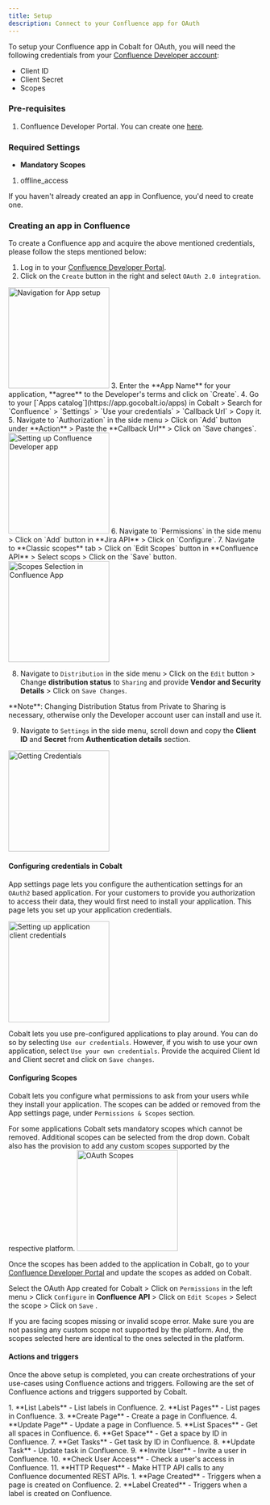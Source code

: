 ```yaml
---
title: Setup
description: Connect to your Confluence app for OAuth
---
```

To setup your Confluence app in Cobalt for OAuth, you will need the following credentials from your [Confluence Developer account]():
- Client ID
- Client Secret
- Scopes

### Pre-requisites

1. Confluence Developer Portal. You can create one [here](https://www.atlassian.com/developers).

### Required Settings

* **Mandatory Scopes** 
1. offline_access

<Info>If you haven't already created an app in Confluence, you'd need to create one.</Info>

### Creating an app in Confluence

To create a Confluence app and acquire the above mentioned credentials, please follow the steps mentioned below:

1. Log in to your [Confluence Developer Portal](https://developer.atlassian.com/console).
2. Click on the `Create` button in the right and select `OAuth 2.0 integration`.
<img height="200" src="/images/Jira/jira_navigation.png" alt="Navigation for App setup"/>
3. Enter the **App Name** for your application, **agree** to the Developer's terms and click on `Create`.
4. Go to your [`Apps catalog`](https://app.gocobalt.io/apps) in Cobalt > Search for `Confluence` > `Settings` > `Use your credentials` > `Callback Url` > Copy it.
5. Navigate to `Authorization` in the side menu > Click on `Add` button under **Action** > Paste the **Callback Url** > Click on `Save changes`.
<img height="200" src="/images/Confluence/confluence_config.png" alt="Setting up Confluence Developer app"/>
6. Navigate to `Permissions` in the side menu > Click on `Add` button in **Jira API** > Click on `Configure`.
7. Navigate to **Classic scopes** tab > Click on `Edit Scopes` button in **Confluence API** > Select scops > Click on the `Save` button.
<img height="200" src="/images/Confluence/confluence_setscopes.png" alt="Scopes Selection in Confluence App"/>

8. Navigate to `Distribution` in the side menu > Click on the `Edit` button > Change **distribution status** to `Sharing` and provide **Vendor and Security Details** > Click on `Save Changes`.
<Info>
**Note**: Changing Distribution Status from Private to Sharing is necessary, otherwise only the Developer account user can install and use it.
</Info>

9. Navigate to `Settings` in the side menu, scroll down and copy the **Client ID** and **Secret** from **Authentication details** section.
<img height="200" src="/images/Confluence/confluence_credentials.png" alt="Getting Credentials"/>

#### Configuring credentials in Cobalt
App settings page lets you configure the authentication settings for an `OAuth2` based application. For your customers to provide you authorization to access their data,
they would first need to install your application. This page lets you set up your application credentials.

<img height="200" src="/images/Confluence/confluence_cobalt.png" alt="Setting up application client credentials"/>

Cobalt lets you use pre-configured applications to play around. You can do so by selecting `Use our credentials`. However, if you wish to use your own application,
select `Use your own credentials`. Provide the acquired Client Id and Client secret and click on `Save changes`.

#### Configuring Scopes
Cobalt lets you configure what permissions to ask from your users while they install your application. The scopes can be added or removed from the App settings page, under `Permissions & Scopes`
section. 

For some applications Cobalt sets mandatory scopes which cannot be removed. Additional scopes can be selected from the drop down. Cobalt also has the provision to add any 
custom scopes supported by the respective platform.
<img height="200" src="/images/Confluence/confluence_scopes.png" alt="OAuth Scopes"/>

Once the scopes has been added to the application in Cobalt, go to your [Confluence Developer Portal](https://developer.atlassian.com/console) and update the scopes as added on Cobalt.

Select the OAuth App created for Cobalt > Click on `Permissions` in the left menu > Click `Configure` in **Confluence API** > Click on `Edit Scopes` > Select the scope > Click on `Save` . 

<Warning>
If you are facing scopes missing or invalid scope error. Make sure you are not passing any custom scope not supported by the platform. And, the scopes selected here are
identical to the ones selected in the platform.
</Warning>

#### Actions and triggers
Once the above setup is completed, you can create orchestrations of your use-cases using Confluence actions and triggers. Following are the set of Confluence actions and triggers
supported by Cobalt.

<Tabs>
  <Tab title="Actions">
  <AccordionGroup>
  <Accordion title="Labels">
     1. **List Labels** - List labels in Confluence.
     </Accordion>
     <Accordion title="Pages">
     2. **List Pages** - List pages in Confluence.
     3. **Create Page** - Create a page in Confluence.
     4. **Update Page** - Update a page in Confluence.
     </Accordion>
     <Accordion title="Spaces">
     5. **List Spaces** - Get all spaces in Confluence.
     6. **Get Space** - Get a space by ID in Confluence.
      </Accordion>
     <Accordion title="Tasks">
     7. **Get Tasks** - Get task by ID in Confluence.
     8. **Update Task** - Update task in Confluence.
      </Accordion>
     <Accordion title="Users">
     9. **Invite User** - Invite a user in Confluence.
     10. **Check User Access** - Check a user's access in Confluence.
      </Accordion>
     <Accordion title="Others">
     11. **HTTP Request** - Make HTTP API calls to any Confluence documented REST APIs.
      </Accordion>
    </AccordionGroup>
  </Tab>
  
  <Tab title="Triggers">
         1. **Page Created** - Triggers when a page is created on Confluence.
         2. **Label Created** - Triggers when a label is created on Confluence.
  </Tab>
</Tabs>
